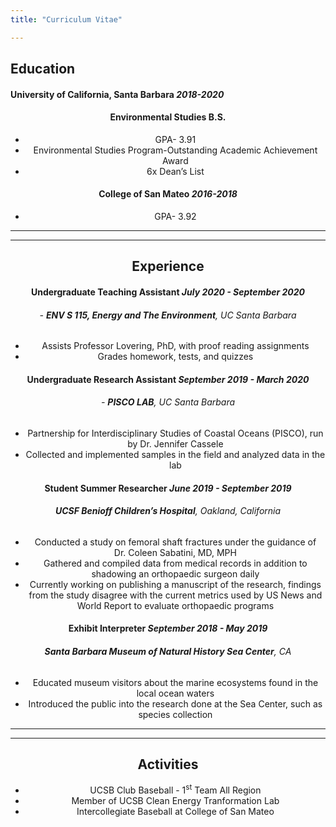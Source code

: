 ```yaml
---
title: "Curriculum Vitae"

---
```



## Education



#### **University of California, Santa Barbara**  *2018-2020*
<center>
#### Environmental Studies B.S.

* GPA- 3.91 
* Environmental Studies Program-Outstanding Academic Achievement Award
* 6x Dean's List

#### **College of San Mateo**  *2016-2018*
* GPA- 3.92

****
****

## Experience

#### **Undergraduate Teaching Assistant** *July 2020 - September 2020*
###### -  **ENV S 115, Energy and The Environment**, *UC Santa Barbara*
* Assists Professor Lovering, PhD, with proof reading assignments
* Grades homework, tests, and quizzes

#### **Undergraduate Research Assistant** *September 2019 - March 2020* 
###### - **PISCO LAB**, *UC Santa Barbara* 

* Partnership for Interdisciplinary Studies of Coastal Oceans (PISCO), run by Dr. Jennifer Cassele
* Collected and implemented samples in the field and analyzed data in the lab

#### **Student Summer Researcher** *June 2019 - September 2019*
###### **UCSF Benioff Children's Hospital**, *Oakland, California*
* Conducted a study on femoral shaft fractures under the guidance of Dr. Coleen Sabatini, MD, MPH
* Gathered and compiled data from medical records in addition to shadowing an orthopaedic surgeon daily
* Currently working on publishing a manuscript of the research, findings from the study disagree with the current
metrics used by US News and World Report to evaluate orthopaedic programs

#### **Exhibit Interpreter** *September 2018 - May 2019*
###### **Santa Barbara Museum of Natural History Sea Center**, *CA*
* Educated museum visitors about the marine ecosystems found in the local ocean waters
* Introduced the public into the research done at the Sea Center, such as species collection

****
****
## Activities
* UCSB Club Baseball - 1^st^ Team All Region
* Member of UCSB Clean Energy Tranformation Lab
* Intercollegiate Baseball at College of San Mateo
